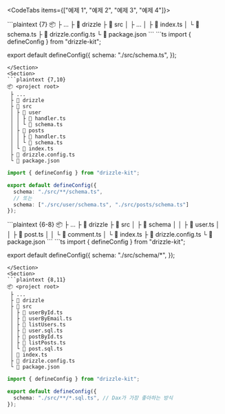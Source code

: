 

<CodeTabs items={["예제 1", "예제 2", "예제 3", "예제 4"]}>
<Section>
```plaintext {7}
📦 <project root>
 ├ ...
 ├ 📂 drizzle
 ├ 📂 src
 │ ├ ...
 │ ├ 📜 index.ts
 │ └ 📜 schema.ts 
 ├ 📜 drizzle.config.ts
 └ 📜 package.json
```
```ts
import { defineConfig } from "drizzle-kit";

export default defineConfig({
  schema: "./src/schema.ts",
});
```
</Section>
<Section>
```plaintext {7,10}
📦 <project root>
 ├ ...
 ├ 📂 drizzle
 ├ 📂 src
 │ ├ 📂 user
 │ │ ├ 📜 handler.ts 
 │ │ └ 📜 schema.ts 
 │ ├ 📂 posts
 │ │ ├ 📜 handler.ts 
 │ │ └ 📜 schema.ts 
 │ └ 📜 index.ts
 ├ 📜 drizzle.config.ts
 └ 📜 package.json
```
```ts
import { defineConfig } from "drizzle-kit";

export default defineConfig({
  schema: "./src/**/schema.ts",
  // 또는
  schema: ["./src/user/schema.ts", "./src/posts/schema.ts"]
});
```
</Section>
<Section>
```plaintext {6-8}
📦 <project root>
 ├ ...
 ├ 📂 drizzle
 ├ 📂 src
 │ ├ 📂 schema
 │ │ ├ 📜 user.ts 
 │ │ ├ 📜 post.ts 
 │ │ └ 📜 comment.ts 
 │ └ 📜 index.ts
 ├ 📜 drizzle.config.ts
 └ 📜 package.json
```
```ts
import { defineConfig } from "drizzle-kit";

export default defineConfig({
  schema: "./src/schema/*",
});
```
</Section>
<Section>
```plaintext {8,11}
📦 <project root>
 ├ ...
 ├ 📂 drizzle
 ├ 📂 src
 │ ├ 📜 userById.ts 
 │ ├ 📜 userByEmail.ts 
 │ ├ 📜 listUsers.ts 
 │ ├ 📜 user.sql.ts 
 │ ├ 📜 postById.ts 
 │ ├ 📜 listPosts.ts 
 │ └ 📜 post.sql.ts 
 │ 📜 index.ts
 ├ 📜 drizzle.config.ts
 └ 📜 package.json
```
```ts
import { defineConfig } from "drizzle-kit";

export default defineConfig({
  schema: "./src/**/*.sql.ts", // Dax가 가장 좋아하는 방식
});
```
</Section>
</CodeTabs>
